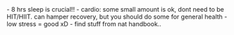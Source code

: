  
<Callout type="error" emoji="️🚫">
  - 8 hrs sleep is crucial!!
  - cardio: some small amount is ok, dont need to be HIT/HIIT. can hamper recovery, but you should do some for general health 
  - low stress = good xD
  - find stuff from nat handbook..
</Callout>